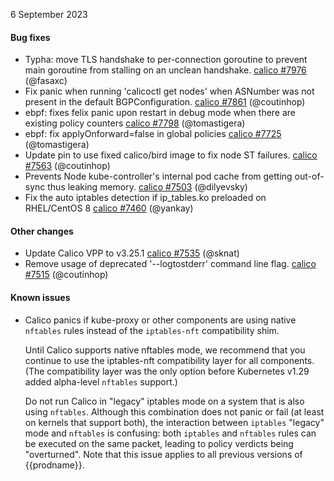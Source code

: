 6 September 2023

#### Bug fixes

 - Typha: move TLS handshake to per-connection goroutine to prevent main goroutine from stalling on an unclean handshake. [calico #7976](https://github.com/projectcalico/calico/pull/7976) (@fasaxc)
 - Fix panic when running 'calicoctl get nodes' when ASNumber was not present in the default BGPConfiguration. [calico #7861](https://github.com/projectcalico/calico/pull/7861) (@coutinhop)
 - ebpf: fixes felix panic upon restart in debug mode when there are existing policy counters [calico #7798](https://github.com/projectcalico/calico/pull/7798) (@tomastigera)
 - ebpf: fix applyOnforward=false in global policies [calico #7725](https://github.com/projectcalico/calico/pull/7725) (@tomastigera)
 - Update pin to use fixed calico/bird image to fix node ST failures. [calico #7563](https://github.com/projectcalico/calico/pull/7563) (@coutinhop)
 - Prevents Node kube-controller's internal pod cache from getting out-of-sync thus leaking memory. [calico #7503](https://github.com/projectcalico/calico/pull/7503) (@dilyevsky)
 - Fix the auto iptables detection if ip_tables.ko preloaded on RHEL/CentOS 8 [calico #7460](https://github.com/projectcalico/calico/pull/7460) (@yankay)

#### Other changes

 - Update Calico VPP to v3.25.1 [calico #7535](https://github.com/projectcalico/calico/pull/7535) (@sknat)
 - Remove usage of deprecated '--logtostderr' command line flag. [calico #7515](https://github.com/projectcalico/calico/pull/7515) (@coutinhop)

#### Known issues

- Calico panics if kube-proxy or other components are using native `nftables` rules instead of the `iptables-nft` compatibility shim.

   Until Calico supports native nftables mode, we recommend that you continue to use the iptables-nft compatibility layer for all components. (The compatibility layer was the only option before Kubernetes v1.29 added alpha-level `nftables` support.)

   Do not run Calico in "legacy" iptables mode on a system that is also using `nftables`. Although this combination does not panic or fail (at least on kernels that support both), the interaction between `iptables` "legacy" mode and `nftables` is confusing: both `iptables` and `nftables` rules can be executed on the same packet, leading to policy verdicts being "overturned". Note that this issue applies to all previous versions of {{prodname}}.